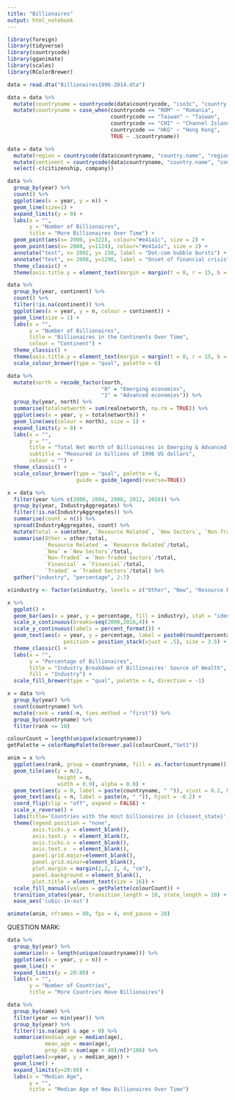 ```yaml
---
title: "Billionaires"
output: html_notebook
---
```


```r
library(foreign)
library(tidyverse)
library(countrycode)
library(gganimate)
library(scales)
library(RColorBrewer)
```

```r
data = read.dta("Billionaires1996-2014.dta")

data = data %>%
  mutate(countryname = countrycode(data$countrycode, "iso3c", "country.name")) %>%
  mutate(countryname = case_when(countrycode == "ROM" ~ "Romania",
                                 countrycode == "Taiwan" ~ "Taiwan", 
                                 countrycode == "CHI" ~ "Channel Islands",
                                 countrycode == "HKG" ~ "Hong Kong",
                                 TRUE ~ .$countryname))

data = data %>%
  mutate(region = countrycode(data$countryname, "country.name", "region")) %>%
  mutate(continent = countrycode(data$countryname, "country.name", "continent")) %>%
  select(-c(citizenship, company))
```

```r
data %>% 
  group_by(year) %>%
  count() %>%
  ggplot(aes(x = year, y = n)) + 
  geom_line(size=1) +
  expand_limits(y = 0) + 
  labs(x = "",
       y = "Number of Billionaires",
       title = "More Billionaires Over Time") +
  geom_point(aes(x= 2000, y=322), colour="#e41a1c", size = 2) +
  geom_point(aes(x= 2008, y=1124), colour="#e41a1c", size = 2) +
  annotate("text", x= 2002, y= 150, label = "Dot-com bubble bursts") +
  annotate("text", x= 2008, y=1290, label = "Onset of financial crisis") +
  theme_classic() +
  theme(axis.title.y = element_text(margin = margin(t = 0, r = 15, b = 0, l = 0)))
```

```r
data %>% 
  group_by(year, continent) %>%
  count() %>%
  filter(!is.na(continent)) %>%
  ggplot(aes(x = year, y = n, colour = continent)) + 
  geom_line(size = 1) +
  labs(x = "",
       y = "Number of Billionaires",
       title = "Billionaires in the Continents Over Time",
       colour = "Continent") +
  theme_classic() +
  theme(axis.title.y = element_text(margin = margin(t = 0, r = 15, b = 0, l = 0))) +
  scale_colour_brewer(type = "qual", palette = 6)
```

```r
data %>%
  mutate(north = recode_factor(north,
                              "0" = "Emerging economies",
                              "1" = "Advanced economies")) %>%
  group_by(year, north) %>%
  summarise(totalnetworth = sum(realnetworth, na.rm = TRUE)) %>%
  ggplot(aes(x = year, y = totalnetworth)) +
  geom_line(aes(colour = north), size = 1) +
  expand_limits(y = 0) +
  labs(x = "",
       y = "",
       title = "Total Net Worth of Billionaires in Emerging & Advanced Economies",
       subtitle = "Measured in billions of 1996 US dollars",
       colour = "") +
  theme_classic() +
  scale_colour_brewer(type = "qual", palette = 6,
                      guide = guide_legend(reverse=TRUE))
```

```r
x = data %>%
  filter(year %in% c(2000, 2004, 2008, 2012, 2016)) %>%
  group_by(year, IndustryAggregates) %>%
  filter(!is.na(IndustryAggregates)) %>%
  summarise(count = n()) %>%
  spread(IndustryAggregates, count) %>%
  mutate(total = sum(other, `Resource Related`, `New Sectors`, `Non-Traded Sectors`, `Financial`, `Traded Sectors`)) %>%
  summarise(Other = other/total, 
            `Resource Related` = `Resource Related`/total, 
            `New` = `New Sectors`/total, 
            `Non-Traded` = `Non-Traded Sectors`/total, 
            `Financial` = `Financial`/total, 
            `Traded` = `Traded Sectors`/total) %>%
  gather("industry", "percentage", 2:7)

x$industry <- factor(x$industry, levels = c("Other", "New", "Resource Related", "Traded", "Non-Traded", "Financial"))

x %>% 
  ggplot() +
  geom_bar(aes(x = year, y = percentage, fill = industry), stat = "identity") +
  scale_x_continuous(breaks=seq(2000,2016,4)) +
  scale_y_continuous(labels = percent_format()) +
  geom_text(aes(x = year, y = percentage, label = paste0(round(percentage * 100), "%"), group = industry),
                  position = position_stack(vjust = .5), size = 3.5) +
  theme_classic() +
  labs(x = "",
       y = "Percentage of Billionaires",
       title = "Industry Breakdown of Billionaires' Source of Wealth",
       fill = "Industry") +
  scale_fill_brewer(type = "qual", palette = 4, direction = -1)
```

```r
x = data %>%
  group_by(year) %>%
  count(countryname) %>%
  mutate(rank = rank(-n, ties.method = "first")) %>%
  group_by(countryname) %>%
  filter(rank <= 10)

colourCount = length(unique(x$countryname))
getPalette = colorRampPalette(brewer.pal(colourCount,"Set1"))

anim = x %>% 
  ggplot(aes(rank, group = countryname, fill = as.factor(countryname))) +
  geom_tile(aes(y = n/2, 
                height = n, 
                width = 0.9), alpha = 0.8) +
  geom_text(aes(y = 0, label = paste(countryname, " ")), vjust = 0.2, hjust = 1) +
  geom_text(aes(y = n, label = paste(n, " ")), hjust = -0.2) +
  coord_flip(clip = "off", expand = FALSE) +
  scale_x_reverse() +
  labs(title='Countries with the most billionaires in {closest_state}', x = "", y = "") + 
  theme(legend.position = "none",
        axis.ticks.y = element_blank(),
        axis.text.y  = element_blank(),
        axis.ticks.x = element_blank(),
        axis.text.x  = element_blank(),
        panel.grid.major=element_blank(),
        panel.grid.minor=element_blank(),
        plot.margin = margin(2,2, 2, 4, "cm"),
        panel.background = element_blank(),
        plot.title = element_text(size = 16)) +
  scale_fill_manual(values = getPalette(colourCount)) +
  transition_states(year, transition_length = 10, state_length = 10) +
  ease_aes('cubic-in-out') 

animate(anim, nframes = 80, fps = 4, end_pause = 20)
```

QUESTION MARK: 

```r
data %>% 
  group_by(year) %>%
  summarize(n = length(unique(countryname))) %>%
  ggplot(aes(x = year, y = n)) +
  geom_line() +
  expand_limits(y = 20:80) +
  labs(x = "",
       y = "Number of Countries",
       title = "More Countries Have Billionaires")
```

```r
data %>% 
  group_by(name) %>%
  filter(year == min(year)) %>%
  group_by(year) %>%
  filter(!is.na(age) & age > 0) %>%
  summarise(median_age = median(age),
            mean_age = mean(age),
            prop_40 = sum(age < 40)/n()*100) %>% 
  ggplot(aes(x=year, y = median_age)) + 
  geom_line() +
  expand_limits(y=20:80) + 
  labs(x = "Median Age",
       y = "",
       title = "Median Age of New Billionaires Over Time")
```